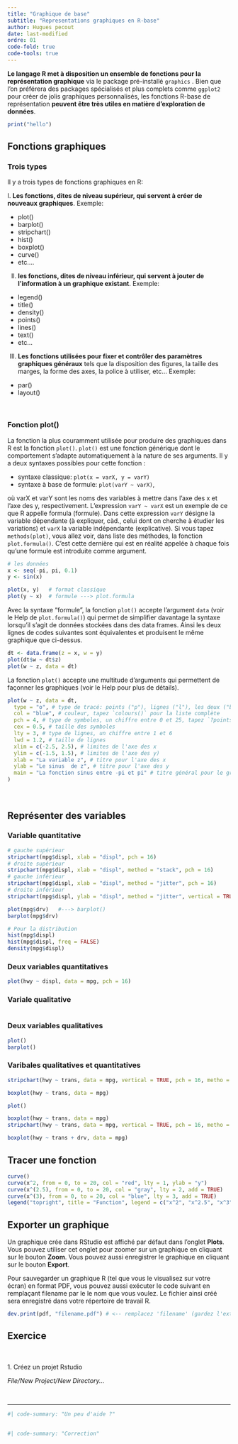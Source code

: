 ```yaml
---
title: "Graphique de base"
subtitle: "Representations graphiques en R-base"
author: Hugues pecout
date: last-modified
ordre: 01
code-fold: true
code-tools: true
---
```


**Le langage R met à disposition un ensemble de fonctions pour la représentation graphique** via le package pré-installé `graphics` . Bien que l'on préférera des packages spécialisés et plus complets comme `ggplot2` pour créer de jolis graphiques personnalisés, les fonctions R-base de représentation **peuvent être très utiles en matière d'exploration de données**.

```r
print("hello")
```


## Fonctions graphiques

### Trois types

Il y a trois types de fonctions graphiques en R:

I. **Les fonctions, dites de niveau supérieur, qui servent à créer de nouveaux graphiques**. Exemple:

-   plot()\
-   barplot()
-   stripchart()
-   hist()\
-   boxplot()\
-   curve()\
-   etc....

II. **les fonctions, dites de niveau inférieur, qui servent à jouter de l'information à un graphique existant**. Exemple:

-   legend()
-   title()
-   density()
-   points()
-   lines()
-   text()
-   etc...

III. **Les fonctions utilisées pour fixer et contrôler des paramètres graphiques généraux** tels que la disposition des figures, la taille des marges, la forme des axes, la police à utiliser, etc... Exemple:

-   par()
-   layout()

\

### Fonction plot()

La fonction la plus couramment utilisée pour produire des graphiques dans R est la fonction `plot()`. `plot()` est une fonction générique dont le comportement s'adapte automatiquement à la nature de ses arguments. Il y a deux syntaxes possibles pour cette fonction :

-   syntaxe classique: `plot(x = varX, y = varY)`
-   syntaxe à base de formule: `plot(varY ~ varX)`,

où varX et varY sont les noms des variables à mettre dans l'axe des x et l'axe des y, respectivement. L'expression `varY ~ varX` est un exemple de ce que R appelle formula (formule). Dans cette expression `varY` désigne la variable dépendante (à expliquer, càd., celui dont on cherche à étudier les variations) et `varX` la variable indépendante (explicative). Si vous tapez `methods(plot)`, vous allez voir, dans liste des méthodes, la fonction `plot.formula()`. C'est cette dernière qui est en réalité appelée à chaque fois qu'une formule est introduite comme argument.

```r

# les données
x <- seq(-pi, pi, 0.1)
y <- sin(x)

plot(x, y)   # format classique
plot(y ~ x)  # formule ---> plot.formula
```

Avec la syntaxe "formule", la fonction `plot()` accepte l'argument `data` (voir le Help de `plot.formula()`) qui permet de simplifier davantage la syntaxe lorsqu'il s'agit de données stockées dans des data frames. Ainsi les deux lignes de codes suivantes sont équivalentes et produisent le même graphique que ci-dessus.

```r


dt <- data.frame(z = x, w = y)
plot(dt$w ~ dt$z)
plot(w ~ z, data = dt)
```

La fonction `plot()` accepte une multitude d'arguments qui permettent de façonner les graphiques (voir le Help pour plus de détails).

```r

plot(w ~ z, data = dt,
  type = "o", # type de tracé: points ("p"), lignes ("l"), les deux ("b" ou "o"), ...
  col = "blue", # couleur, tapez `colours()` pour la liste complète
  pch = 4, # type de symboles, un chiffre entre 0 et 25, tapez `?points`
  cex = 0.5, # taille des symboles
  lty = 3, # type de lignes, un chiffre entre 1 et 6
  lwd = 1.2, # taille de lignes
  xlim = c(-2.5, 2.5), # limites de l'axe des x
  ylim = c(-1.5, 1.5), # limites de l'axe des y)
  xlab = "La variable z", # titre pour l'axe des x
  ylab = "Le sinus  de z", # titre pour l'axe des y
  main = "La fonction sinus entre -pi et pi" # titre général pour le graphique
) 
```

\

## Représenter des variables

### Variable quantitative

```r


# gauche supérieur
stripchart(mpg$displ, xlab = "displ", pch = 16)
# droite supérieur
stripchart(mpg$displ, xlab = "displ", method = "stack", pch = 16)
# gauche inférieur
stripchart(mpg$displ, xlab = "displ", method = "jitter", pch = 16)
# droite inférieur
stripchart(mpg$displ, ylab = "displ", method = "jitter", vertical = TRUE, pch = "+")

plot(mpg$drv)   #---> barplot()
barplot(mpg$drv)

# Pour la distribution
hist(mpg$displ)
hist(mpg$displ, freq = FALSE)
density(mpg$displ)

```

### Deux variables quantitatives

```r




plot(hwy ~ displ, data = mpg, pch = 16)
```

### Variale qualitative

```r

```

### Deux variables qualitatives

```r
plot()
barplot()
```

### Varibales qualitatives et quantitatives

```r

stripchart(hwy ~ trans, data = mpg, vertical = TRUE, pch = 16, metho = "jitter")

boxplot(hwy ~ trans, data = mpg)

plot()

boxplot(hwy ~ trans, data = mpg)
stripchart(hwy ~ trans, data = mpg, vertical = TRUE, pch = 16, metho = "jitter", add = TRUE)

boxplot(hwy ~ trans + drv, data = mpg)

```

## Tracer une fonction

```r

curve()
curve(x^2, from = 0, to = 20, col = "red", lty = 1, ylab = "y")
curve(x^(2.5), from = 0, to = 20, col = "gray", lty = 2, add = TRUE)
curve(x^(3), from = 0, to = 20, col = "blue", lty = 3, add = TRUE)
legend("topright", title = "Function", legend = c("x^2", "x^2.5", "x^3"), col = c("red", "gray", "blue"), lty = 1:3, bty = "n", inset = c(0.2, 0))
```

## Exporter un graphique

Un graphique crée dans RStudio est affiché par défaut dans l'onglet **Plots**. Vous pouvez utiliser cet onglet pour zoomer sur un graphique en cliquant sur le bouton **Zoom**. Vous pouvez aussi enregistrer le graphique en cliquant sur le bouton **Export**.

Pour sauvegarder un graphique R (tel que vous le visualisez sur votre écran) en format PDF, vous pouvez aussi exécuter le code suivant en remplaçant filename par le le nom que vous voulez. Le fichier ainsi créé sera enregistré dans votre répertoire de travail R.

```r
dev.print(pdf, "filename.pdf") # <-- remplacez 'filename' (gardez l'extension pdf)
```

## <i class="bi bi-person-workspace"></i> Exercice {.title .exo-title}

::: {#exo}
\

[1. Créez un projet Rstudio]{.question}

*File/New Project/New Directory...*

\

------------------------------------------------------------------------

```r
#| code-summary: "Un peu d'aide ?"
  


```

```r
#| code-summary: "Correction"
  




```
:::

\
